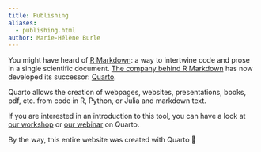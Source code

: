 ```yaml
---
title: Publishing
aliases:
  - publishing.html
author: Marie-Hélène Burle
---
```


:::{.def}

You might have heard of [R Markdown](https://rmarkdown.rstudio.com/): a way to intertwine code and prose in a single scientific document. [The company behind R Markdown](https://posit.co/) has now developed its successor: [Quarto](https://quarto.org/).

:::

Quarto allows the creation of webpages, websites, presentations, books, pdf, etc. from code in R, Python, or Julia and markdown text.

If you are interested in an introduction to this tool, you can have a look at [our workshop](/tools/ws_quarto.qmd) or [our webinar](/tools/wb_quarto.qmd) on Quarto.

By the way, this entire website was created with Quarto 🙂

